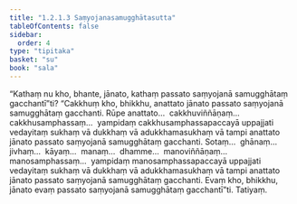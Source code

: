 ```yaml
---
title: "1.2.1.3 Saṃyojanasamugghātasutta"
tableOfContents: false
sidebar:
  order: 4
type: "tipitaka"
basket: "su"
book: "sala"
---
```



<DynamicBreadcrumb />

<Division number="55" book="sala">

<Paragraph number="169" book="sala">
“Kathaṃ nu kho, bhante, jānato, kathaṃ passato saṃyojanā samugghātaṃ gacchantī”ti? “Cakkhuṃ kho, bhikkhu, anattato jānato passato saṃyojanā samugghātaṃ gacchanti. Rūpe anattato…  cakkhuviññāṇaṃ…  cakkhusamphassaṃ…  yampidaṃ cakkhusamphassapaccayā uppajjati vedayitaṃ sukhaṃ vā dukkhaṃ vā adukkhamasukhaṃ vā tampi anattato jānato passato saṃyojanā samugghātaṃ gacchanti. Sotaṃ…  ghānaṃ…  jivhaṃ…  kāyaṃ…  manaṃ…  dhamme…  manoviññāṇaṃ…  manosamphassaṃ…  yampidaṃ manosamphassapaccayā uppajjati vedayitaṃ sukhaṃ vā dukkhaṃ vā adukkhamasukhaṃ vā tampi anattato jānato passato saṃyojanā samugghātaṃ gacchanti. Evaṃ kho, bhikkhu, jānato evaṃ passato saṃyojanā samugghātaṃ gacchantī”ti.

</Paragraph>
</Division>

<Paragraph number="170" type="center" book="sala">
Tatiyaṃ.
</Paragraph>